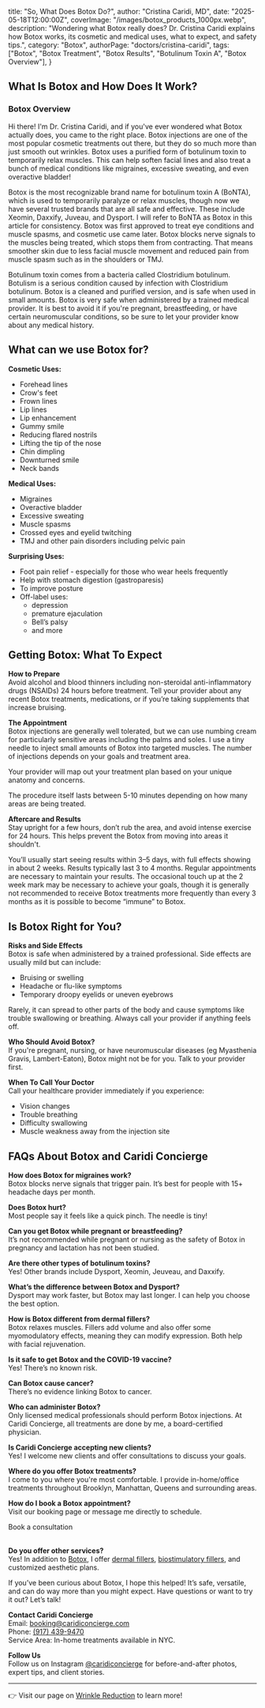   title: "So, What Does Botox Do?",
  author: "Cristina Caridi, MD",
  date: "2025-05-18T12:00:00Z",
  coverImage: "/images/botox_products_1000px.webp",
  description:
    "Wondering what Botox really does? Dr. Cristina Caridi explains how Botox works, its cosmetic and medical uses, what to expect, and safety tips.",
  category: "Botox",
  authorPage: "doctors/cristina-caridi",
  tags: ["Botox", "Botox Treatment", "Botox Results", "Botulinum Toxin A", "Botox Overview"],
}

## What Is Botox and How Does It Work?

### Botox Overview

Hi there! I'm Dr. Cristina Caridi, and if you've ever wondered what Botox actually does, you came to the right place. Botox injections are one of the most popular cosmetic treatments out there, but they do so much more than just smooth out wrinkles. Botox uses a purified form of botulinum toxin to temporarily relax muscles. This can help soften facial lines and also treat a bunch of medical conditions like migraines, excessive sweating, and even overactive bladder!

Botox is the most recognizable brand name for botulinum toxin A (BoNTA), which is used to temporarily paralyze or relax muscles, though now we have several trusted brands that are all safe and effective. These include Xeomin, Daxxify, Juveau, and Dysport. I will refer to BoNTA as Botox in this article for consistency. Botox was first approved to treat eye conditions and muscle spasms, and cosmetic use came later. Botox blocks nerve signals to the muscles being treated, which stops them from contracting. That means smoother skin due to less facial muscle movement and reduced pain from muscle spasm such as in the shoulders or TMJ.

Botulinum toxin comes from a bacteria called Clostridium botulinum. Botulism is a serious condition caused by infection with Clostridium botulinum. Botox is a cleaned and purified version, and is safe when used in small amounts. Botox is very safe when administered by a trained medical provider. It is best to avoid it if you're pregnant, breastfeeding, or have certain neuromuscular conditions, so be sure to let your provider know about any medical history. 


## What can we use Botox for?

**Cosmetic Uses:**

- Forehead lines  
- Crow's feet  
- Frown lines  
- Lip lines  
- Lip enhancement  
- Gummy smile  
- Reducing flared nostrils  
- Lifting the tip of the nose  
- Chin dimpling  
- Downturned smile  
- Neck bands  

**Medical Uses:**

- Migraines  
- Overactive bladder  
- Excessive sweating  
- Muscle spasms  
- Crossed eyes and eyelid twitching  
- TMJ and other pain disorders including pelvic pain  

**Surprising Uses:**

- Foot pain relief - especially for those who wear heels frequently  
- Help with stomach digestion (gastroparesis)  
- To improve posture  
- Off-label uses:  
  - depression  
  - premature ejaculation  
  - Bell’s palsy  
  - and more  


## Getting Botox: What To Expect

**How to Prepare**  
Avoid alcohol and blood thinners including non-steroidal anti-inflammatory drugs (NSAIDs) 24 hours before treatment. Tell your provider about any recent Botox treatments, medications, or if you’re taking supplements that increase bruising.

**The Appointment**  
Botox injections are generally well tolerated, but we can use numbing cream for particularly sensitive areas including the palms and soles. I use a tiny needle to inject small amounts of Botox into targeted muscles. The number of injections depends on your goals and treatment area.  

Your provider will map out your treatment plan based on your unique anatomy and concerns.  

The procedure itself lasts between 5-10 minutes depending on how many areas are being treated.

**Aftercare and Results**  
Stay upright for a few hours, don’t rub the area, and avoid intense exercise for 24 hours. This helps prevent the Botox from moving into areas it shouldn't.  

You’ll usually start seeing results within 3–5 days, with full effects showing in about 2 weeks. Results typically last 3 to 4 months. Regular appointments are necessary to maintain your results. The occasional touch up at the 2 week mark may be necessary to achieve your goals, though it is generally not recommended to receive Botox treatments more frequently than every 3 months as it is possible to become “immune” to Botox. 


## Is Botox Right for You?

**Risks and Side Effects**  
Botox is safe when administered by a trained professional. Side effects are usually mild but can include:

- Bruising or swelling  
- Headache or flu-like symptoms  
- Temporary droopy eyelids or uneven eyebrows  

Rarely, it can spread to other parts of the body and cause symptoms like trouble swallowing or breathing. Always call your provider if anything feels off.

**Who Should Avoid Botox?**  
If you're pregnant, nursing, or have neuromuscular diseases (eg Myasthenia Gravis, Lambert-Eaton), Botox might not be for you. Talk to your provider first.

**When To Call Your Doctor**  
Call your healthcare provider immediately if you experience:

- Vision changes  
- Trouble breathing  
- Difficulty swallowing  
- Muscle weakness away from the injection site  


## FAQs About Botox and Caridi Concierge

**How does Botox for migraines work?**  
Botox blocks nerve signals that trigger pain. It’s best for people with 15+ headache days per month.

**Does Botox hurt?**  
Most people say it feels like a quick pinch. The needle is tiny!

**Can you get Botox while pregnant or breastfeeding?**  
It’s not recommended while pregnant or nursing as the safety of Botox in pregnancy and lactation has not been studied.

**Are there other types of botulinum toxins?**  
Yes! Other brands include Dysport, Xeomin, Jeuveau, and Daxxify.

**What’s the difference between Botox and Dysport?**  
Dysport may work faster, but Botox may last longer. I can help you choose the best option.

**How is Botox different from dermal fillers?**  
Botox relaxes muscles. Fillers add volume and also offer some myomodulatory effects, meaning they can modify expression. Both help with facial rejuvenation.

**Is it safe to get Botox and the COVID-19 vaccine?**  
Yes! There’s no known risk.

**Can Botox cause cancer?**  
There’s no evidence linking Botox to cancer.

**Who can administer Botox?**  
Only licensed medical professionals should perform Botox injections. At Caridi Concierge, all treatments are done by me, a board-certified physician.

**Is Caridi Concierge accepting new clients?**  
Yes! I welcome new clients and offer consultations to discuss your goals.

**Where do you offer Botox treatments?**  
I come to you where you're most comfortable. I provide in-home/office treatments throughout Brooklyn, Manhattan, Queens and surrounding areas.

**How do I book a Botox appointment?**  
Visit our booking page or message me directly to schedule.

<PrimaryButton href="/book" variant="primary" ariaLabel="Book a consultation">Book a consultation</PrimaryButton>
<br />
<br />

**Do you offer other services?**  
Yes! In addition to [Botox](/treatments/wrinkle-reduction), I offer [dermal fillers](/treatments/dermal-fillers), [biostimulatory fillers](/treatments/biostimulatory-fillers), and customized aesthetic plans.


If you’ve been curious about Botox, I hope this helped! It’s safe, versatile, and can do way more than you might expect. Have questions or want to try it out? Let’s talk!

**Contact Caridi Concierge**  
Email: [booking@caridiconcierge.com](mailto:booking@caridiconcierge.com)  
Phone: [(917) 439-9470](tel:+1-917-439-9470)  
Service Area: In-home treatments available in NYC.

**Follow Us**  
Follow us on Instagram [@caridiconcierge](https://www.instagram.com/caridiconcierge) for before-and-after photos, expert tips, and client stories.

---

👉 Visit our page on [Wrinkle Reduction](/treatments/wrinkle-reduction) to learn more!